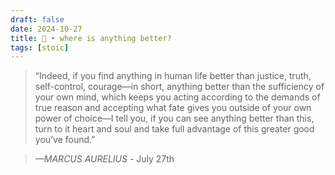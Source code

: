 ```yaml
---
draft: false 
date: 2024-10-27
title: 🗿 • where is anything better?
tags: [stoic]
---
```


>  “Indeed, if you find anything in human life better than justice, truth, self-control, courage—in short, anything better than the sufficiency of your own mind, which keeps you acting according to the demands of true reason and accepting what fate gives you outside of your own power of choice—I tell you, if you can see anything better than this, turn to it heart and soul and take full advantage of this greater good you’ve found.”

> *—MARCUS AURELIUS* - July 27th